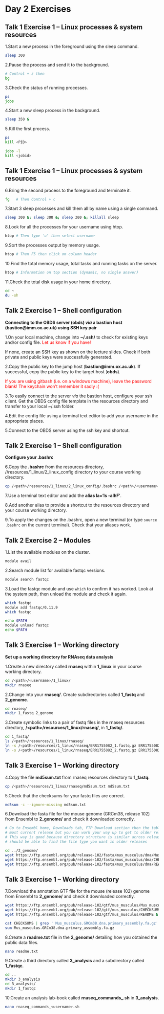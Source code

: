 # Day 2 Exercises

## Talk 1 Exercise 1 – Linux processes & system resources

1.Start a new process in the foreground using the sleep command.

```bash
sleep 300
```

2.Pause the process and send it to the background.

```bash
# Control + z then
bg
```

3.Check the status of running processes.

```bash
ps
jobs
```

4.Start a new sleep process in the background.

```bash
sleep 350 &
```

5.Kill the first process.

```bash
ps
kill <PID> 

jobs -l
kill <jobid>
```

## Talk 1 Exercise 1 – Linux processes & system resources

6.Bring the second process to the foreground and terminate it.

```bash
fg   # Then Control + c
```

7.Start 3 sleep processes and kill them all by name using a single command.

```bash
sleep 300 &; sleep 300 &; sleep 300 &; killall sleep
```

8.Look for all the processes for your username using htop.

```bash
htop # Then type 'u' then select username
```

9.Sort the processes output by memory usage.

```bash
htop # Then F5 then click on column header
```

10.Find the total memory usage, total tasks and running tasks on the server.

```bash
htop # Information on top section (dynamic, no single answer)
```

11.Check the total disk usage in your home directory.

```bash
cd ~ 
du -sh
```

## Talk 2 Exercise 1 – Shell configuration

**Connecting to the OBDS server (obds) *via* a bastion host (bastion@imm.ox.ac.uk) using SSH key pair**

1.On your local machine, change into **~/.ssh/** to check for existing keys and/or config file. <span style="color:red;">Let us know if you have!</span>

If none, create an SSH key as shown on the lecture slides. Check if both private and public keys were successfully generated.

2.Copy the public key to the jump host (**bastion@imm.ox.ac.uk**). If successful, copy the public key to the target host (**obds**).

<span style="color:red;">If you are using gitbash (i.e. on a windows machine), leave the password blank! The keychain won't remember it sadly :(</span>

3.To easily connect to the server *via* the bastion host, configure your ssh client. Get the OBDS config file template in the resources directory and transfer to your local ~/.ssh folder.

4.Edit the config file using a terminal text editor to add your username in the appropriate places.

5.Connect to the OBDS server using the ssh key and shortcut. 

## Talk 2 Exercise 1 – Shell configuration

**Configure your .bashrc**

6.Copy the **.bashrc** from the resources directory, /<path>/resources/1_linux/2_linux_config directory to your course working directory.

```bash
cp /<path>/resources/1_linux/2_linux_config/.bashrc /<path>/<username>
```

7.Use a terminal text editor and add the **alias la=‘ls -alhF’**.

8.Add another alias to provide a shortcut to the resources directory and your course working directory.

9.To apply the changes on the .bashrc, open a new terminal (or type `source .bashrc` on the current terminal). Check that your aliases work. 

## Talk 2 Exercise 2 – Modules

1.List the available modules on the cluster.

```bash
module avail
```

2.Search module list for available fastqc versions.

```bash
module search fastqc
```

3.Load the fastqc module and use `which` to confirm it has worked. 
Look at the system path, then unload the module and check it again.

```bash
which fastqc
module add fastqc/0.11.9 
which fastqc

echo $PATH
module unload fastqc
echo $PATH
```

<!--
3.Try using the module system to load different versions of programs you are familiar with.
Look at how system path changes.

```bash
module add cellranger/2.1.1
module list
module unload cellranger
module list
module add cellranger/7.1.0
```
-->

## Talk 3 Exercise 1 – Working directory

**Set up a working directory for RNAseq data analysis**

1.Create a new directory called **rnaseq** within **1_linux** in your course working directory. 

```bash
cd /<path>/<username>/1_linux/
mkdir rnaseq
```

2.Change into your **rnaseq/**. Create subdirectories called **1_fastq** and **2_genome**.

```bash
cd rnaseq/
mkdir 1_fastq 2_genome
```

3.Create symbolic links to a pair of fastq files in the rnaseq resources directory, **/\<path>/resources/1_linux/rnaseq/**, in **1_fastq/**.

```bash
cd 1_fastq/
ls /<path>/resources/1_linux/rnaseq/
ln -s /<path>/resources/1_linux/rnaseq/ERR1755082_1.fastq.gz ERR1755082_1.fastq.gz
ln -s /<path>/resources/1_linux/rnaseq/ERR1755082_2.fastq.gz ERR1755082_2.fastq.gz
```

## Talk 3 Exercise 1 – Working directory

4.Copy the file **md5sum.txt** from rnaseq resources directory to **1_fastq**.

```bash
cp /<path>/resources/1_linux/rnaseq/md5sum.txt md5sum.txt
```

5.Check that the checksums for your fastq files are correct.

```bash
md5sum -c --ignore-missing md5sum.txt
``` 

6.Download the fasta file for the mouse genome (GRCm38, release 102) from Ensembl to **2_genome/** and check it downloaded correctly. 

```bash
# Go to Ensembl home, Downloads tab, FTP Download section then the table links to 
# most current release but you can work your way up to get to older releases
# This way is good because directory structure is similar across releases and you
# should be able to find the file type you want in older releases

cd ../2_genome/
wget https://ftp.ensembl.org/pub/release-102/fasta/mus_musculus/dna/Mus_musculus.GRCm38.dna.primary_assembly.fa.gz & 
wget https://ftp.ensembl.org/pub/release-102/fasta/mus_musculus/dna/CHECKSUMS & 
wget https://ftp.ensembl.org/pub/release-102/fasta/mus_musculus/dna/README &
```

## Talk 3 Exercise 1 – Working directory

7.Download the annotation GTF file for the mouse (release 102) genome from Ensembl to **2_genome/** and check it downloaded correctly.

```bash
wget https://ftp.ensembl.org/pub/release-102/gtf/mus_musculus/Mus_musculus.GRCm38.102.gtf.gz & 
wget https://ftp.ensembl.org/pub/release-102/gtf/mus_musculus/CHECKSUMS & 
wget https://ftp.ensembl.org/pub/release-102/gtf/mus_musculus/README & 

cat CHECKSUMS | grep ' Mus_musculus.GRCm38.dna.primary_assembly.fa.gz'
sum Mus_musculus.GRCm38.dna.primary_assembly.fa.gz
```

8.Create a **readme.txt** file in the **2_genome/** detailing how you obtained the public data files.

```bash
nano readme.txt
```

9.Create a third directory called **3_analysis** and a subdirectory called **1_fastqc**.

```bash
cd ..
mkdir 3_analysis
cd 3_analysis/
mkdir 1_fastqc
```

10.Create an analysis lab-book called **rnaseq_commands_<username>.sh** in **3_analysis**.

```bash
nano rnaseq_commands_<username>.sh
```

